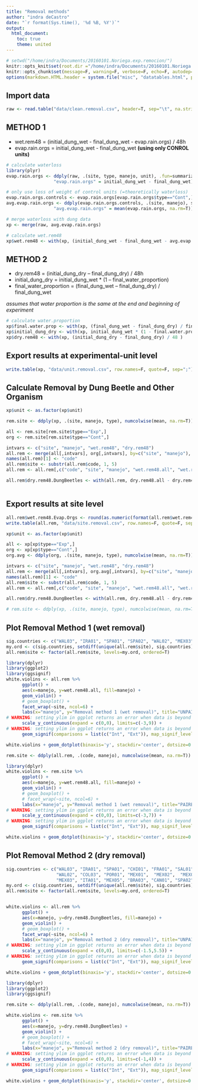 ```yaml
---
title: "Removal methods"
author: "indra deCastro"
date: "`r format(Sys.time(), '%d %B, %Y')`"
output:
  html_document:
    toc: true
    theme: united
---
```

      
<style type="text/css">
      .table {
            width: 40%;
      }
</style>
      
```r
# setwd("/home/indra/Documents/20160101.Noriega.exp.remocion/")
knitr::opts_knit$set(root.dir ="/home/indra/Documents/20160101.Noriega.exp.remocion/", message=F, warning=F, verbose=F, comment=F)
knitr::opts_chunk$set(message=F, warning=F, verbose=F, echo=F, autodep=T, cache=T, fig.width=10)
options(markdown.HTML.header = system.file("misc", "datatables.html", package = "knitr"))
```

## Import data
```r
raw <- read.table("data/clean.removal.csv", header=T, sep="\t", na.strings=c("-", "N/A", "NA"))
```

## METHOD 1

- wet.rem48 = (initial_dung_wet - final_dung_wet - evap.rain.orgs) / 48h
- evap.rain.orgs = initial_dung_wet - final_dung_wet **(using only CONROL units)**
```r
# calculate waterloss
library(plyr)
evap.rain.orgs <- ddply(raw, .(site, type, manejo, unit), .fun=summarize, 
                  "evap.rain.orgs" = initial_dung_wet - final_dung_wet)

# only use loss of weight of control units (=theoretically waterloss)
evap.rain.orgs.controls <- evap.rain.orgs[evap.rain.orgs$type=="Cont",]
avg.evap.rain.orgs <- ddply(evap.rain.orgs.controls, .(site, manejo), summarise,
                  "avg.evap.rain.orgs" = mean(evap.rain.orgs, na.rm=T))

# merge waterloss with dung data
xp <- merge(raw, avg.evap.rain.orgs)

# calculate wet.rem48
xp$wet.rem48 <- with(xp, (initial_dung_wet - final_dung_wet - avg.evap.rain.orgs) / 48)
```

## METHOD 2
- dry.rem48 = (initial_dung_dry – final_dung_dry) / 48h
- initial_dung_dry =  initial_dung_wet * (1 – final_water_proportion)
- final_water_proportion = (final_dung_wet – final_dung_dry) / final_dung_wet  

*assumes that water proportion is the same at the end and beginning of experiment*
```r
# calculate water.proportion
xp$final.water.prop <- with(xp, (final_dung_wet - final_dung_dry) / final_dung_wet)
xp$initial_dung_dry <- with(xp, initial_dung_wet * (1 - final.water.prop)) # assumes that water proportion is the same at the end and beginning of experiment
xp$dry.rem48 <- with(xp, (initial_dung_dry - final_dung_dry) / 48 )
```

## Export results at experimental-unit level
```r
write.table(xp, "data/unit.removal.csv", row.names=F, quote=F, sep=";")
```


## Calculate Removal by Dung Beetle and Other Organism
```r
xp$unit <- as.factor(xp$unit)

rem.site <- ddply(xp, .(site, manejo, type), numcolwise(mean, na.rm=T))

all <- rem.site[rem.site$type=="Exp",]
org <- rem.site[rem.site$type=="Cont",]
```

```r
intvars <- c("site", "manejo", "wet.rem48", "dry.rem48")
all.rem <- merge(all[,intvars], org[,intvars], by=c("site", "manejo"), suffixes=c(".all", ".nonBeetle"))
names(all.rem)[1] <- "code"
all.rem$site <- substr(all.rem$code, 1, 5)
all.rem <- all.rem[,c("code", "site", "manejo", "wet.rem48.all", "wet.rem48.nonBeetle", "dry.rem48.all", "dry.rem48.nonBeetle")]

all.rem$dry.rem48.DungBeetles <- with(all.rem, dry.rem48.all - dry.rem48.nonBeetle)
```

<!-- ## METHOD 3 -->
<!-- (combination of METHOD 1 & 2)   -->

<!-- - dry2.rem48 = (initial_dung_wet - final_dung_wet - total_nonbeetle_loss) / 48h -->
<!-- - total_nonbeetle_loss = initial_dung_wet – final_dung_dry **(using only CONROL units)** -->

```r

```


## Export results at site level
```r
all.rem$wet.rem48.Evap.Orgs <- round(as.numeric(format(all.rem$wet.rem48.Evap.Orgs, scientific = FALSE)), 4)
write.table(all.rem, "data/site.removal.csv", row.names=F, quote=F, sep=";")
```





```r
xp$unit <- as.factor(xp$unit)

all <- xp[xp$type=="Exp",]
org <- xp[xp$type=="Cont",]
org.avg <- ddply(org, .(site, manejo, type), numcolwise(mean, na.rm=T))

intvars <- c("site", "manejo", "wet.rem48", "dry.rem48")
all.rem <- merge(all[,intvars], org.avg[,intvars], by=c("site", "manejo"), suffixes=c(".all", ".nonBeetle"))
names(all.rem)[1] <- "code"
all.rem$site <- substr(all.rem$code, 1, 5)
all.rem <- all.rem[,c("code", "site", "manejo", "wet.rem48.all", "wet.rem48.nonBeetle", "dry.rem48.all", "dry.rem48.nonBeetle")]

all.rem$dry.rem48.DungBeetles <- with(all.rem, dry.rem48.all - dry.rem48.nonBeetle)

# rem.site <- ddply(xp, .(site, manejo, type), numcolwise(mean, na.rm=T))
```

## Plot Removal Method 1 (wet removal)
```r
sig.countries <- c("WAL03", "IRA01", "SPA01", "SPA02", "WAL02", "MEX03", "COL03", "ITA01", "CHI01", "POR01", "MEX01", "MEX02", "MEX06", "SAL01", "MEX05", "MEX04", "FRA01", "AUS02", "BRA03", "CAN01")
my.ord <- c(sig.countries, setdiff(unique(all.rem$site), sig.countries))
all.rem$site <- factor(all.rem$site, levels=my.ord, ordered=T)

library(dplyr)
library(ggplot2)
library(ggsignif)
white.violins <- all.rem %>% 
      ggplot() +
      aes(x=manejo, y=wet.rem48.all, fill=manejo) +
      geom_violin() +
      # geom_boxplot() + 
      facet_wrap(~site, ncol=6) +
      labs(x="manejo", y="Removal method 1 (wet removal)", title="UNPAIRED comparison") +
# WARNING: setting ylim in ggplot returns an error when data is beyond those limits
      scale_y_continuous(expand = c(0,0), limits=c(-3,9)) +
# WARNING: setting ylim in ggplot returns an error when data is beyond those limits
      geom_signif(comparisons = list(c("Int", "Ext")), map_signif_level=T, test="wilcox.test", test.args=list(exact=F, paired=F))

white.violins + geom_dotplot(binaxis='y', stackdir='center', dotsize=0.5)
```

<!-- ## Paired comparison -->
```r
rem.site <- ddply(all.rem, .(code, manejo), numcolwise(mean, na.rm=T))

library(dplyr)
white.violins <- rem.site %>% 
      ggplot() +
      aes(x=manejo, y=wet.rem48.all, fill=manejo) +
      geom_violin() +
      # geom_boxplot() + 
      # facet_wrap(~site, ncol=6) +
      labs(x="manejo", y="Removal method 1 (wet removal)", title="PAIRED comparison") +
# WARNING: setting ylim in ggplot returns an error when data is beyond those limits
      scale_y_continuous(expand = c(0,0), limits=c(-3,7)) +
# WARNING: setting ylim in ggplot returns an error when data is beyond those limits
      geom_signif(comparisons = list(c("Int", "Ext")), map_signif_level=T, test="wilcox.test", test.args=list(exact=F, paired=T))

white.violins + geom_dotplot(binaxis='y', stackdir='center', dotsize=0.5)
```


## Plot Removal Method 2 (dry removal)
```r
sig.countries <- c("WAL03", "IRA01", "SPA01", "CHI01", "FRA01", "SAL01",
                   "WAL02", "COL03", "POR01", "MEX01",  "MEX02",  "MEX06", "MEX04", "AUS02", "AUS01", "HUN01", "IND01",
                   "MEX03", "ITA01", "MEX05", "BRA03", "CAN01", "SPA02", "BRA01", "COL01", "ECU01", "WAL01")
my.ord <- c(sig.countries, setdiff(unique(all.rem$site), sig.countries))
all.rem$site <- factor(all.rem$site, levels=my.ord, ordered=T)


white.violins <- all.rem %>% 
      ggplot() +
      aes(x=manejo, y=dry.rem48.DungBeetles, fill=manejo) +
      geom_violin() +
      # geom_boxplot() + 
      facet_wrap(~site, ncol=6) +
      labs(x="manejo", y="Removal method 2 (dry removal)", title="UNPAIRED comparison") +
# WARNING: setting ylim in ggplot returns an error when data is beyond those limits
      scale_y_continuous(expand = c(0,0), limits=c(-1.5,5.5)) +
# WARNING: setting ylim in ggplot returns an error when data is beyond those limits
      geom_signif(comparisons = list(c("Int", "Ext")), map_signif_level=T, test="wilcox.test", test.args=list(exact=F, paired=F))

white.violins + geom_dotplot(binaxis='y', stackdir='center', dotsize=0.5)
```

<!-- ## Paired comparison -->
```r
library(dplyr)
library(ggplot2)
library(ggsignif)

rem.site <- ddply(all.rem, .(code, manejo), numcolwise(mean, na.rm=T))

white.violins <- rem.site %>% 
      ggplot() +
      aes(x=manejo, y=dry.rem48.DungBeetles) +
      geom_violin() +
      # geom_boxplot() + 
      # facet_wrap(~site, ncol=6) +
      labs(x="manejo", y="Removal method 2 (dry removal)", title="PAIRED comparison") +
# WARNING: setting ylim in ggplot returns an error when data is beyond those limits
      scale_y_continuous(expand = c(0,0), limits=c(-1,4)) +
# WARNING: setting ylim in ggplot returns an error when data is beyond those limits
      geom_signif(comparisons = list(c("Int", "Ext")), map_signif_level=F, test="wilcox.test", test.args=list(exact=F, paired=T))

white.violins + geom_dotplot(binaxis='y', stackdir='center', dotsize=0.5)
```

